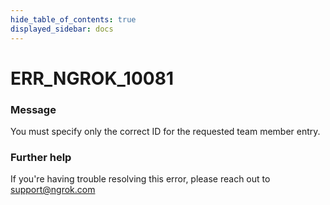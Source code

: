 ```yaml
---
hide_table_of_contents: true
displayed_sidebar: docs
---
```



# ERR_NGROK_10081

### Message

You must specify only the correct ID for the requested team member entry.

<ErrorDetails error="err_ngrok_10081" />

### Further help

If you're having trouble resolving this error, please reach out to [support@ngrok.com](mailto:support@ngrok.com?subject=Help%20with%20ERR_NGROK_10081)
